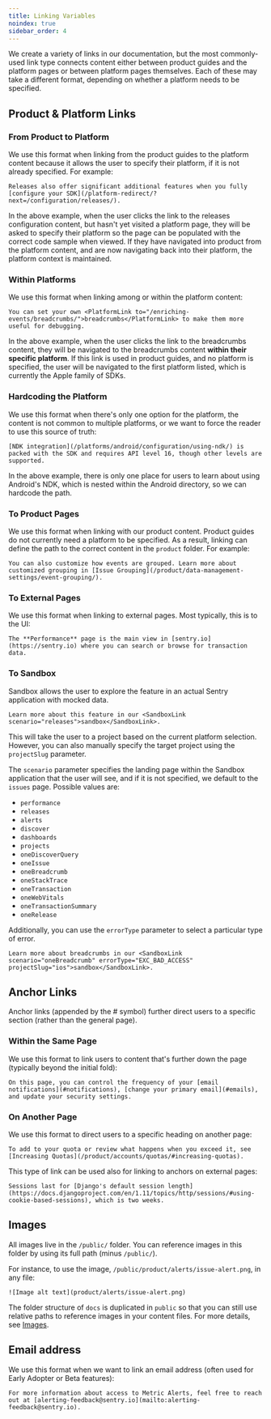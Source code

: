 ```yaml
---
title: Linking Variables
noindex: true
sidebar_order: 4
---
```


We create a variety of links in our documentation, but the most commonly-used link type connects content either between product guides and the platform pages or between platform pages themselves. Each of these may take a different format, depending on whether a platform needs to be specified.

## Product & Platform Links

### From Product to Platform

We use this format when linking from the product guides to the platform content because it allows the user to specify their platform, if it is not already specified. For example:

`Releases also offer significant additional features when you fully [configure your SDK](/platform-redirect/?next=/configuration/releases/).`

In the above example, when the user clicks the link to the releases configuration content, but hasn't yet visited a platform page, they will be asked to specify their platform so the page can be populated with the correct code sample when viewed. If they have navigated into product from the platform content, and are now navigating back into their platform, the platform context is maintained.

### Within Platforms

We use this format when linking among or within the platform content:

`You can set your own <PlatformLink to="/enriching-events/breadcrumbs/">breadcrumbs</PlatformLink> to make them more useful for debugging.`

In the above example, when the user clicks the link to the breadcrumbs content, they will be navigated to the breadcrumbs content **within their specific platform**. If this link is used in product guides, and no platform is specified, the user will be navigated to the first platform listed, which is currently the Apple family of SDKs.

### Hardcoding the Platform

We use this format when there's only one option for the platform, the content is not common to multiple platforms, or we want to force the reader to use this source of truth:

`[NDK integration](/platforms/android/configuration/using-ndk/) is packed with the SDK and requires API level 16, though other levels are supported.`

In the above example, there is only one place for users to learn about using Android's NDK, which is nested within the Android directory, so we can hardcode the path.

### To Product Pages

We use this format when linking with our product content. Product guides do not currently need a platform to be specified. As a result, linking can define the path to the correct content in the `product` folder. For example:

`You can also customize how events are grouped. Learn more about customized grouping in [Issue Grouping](/product/data-management-settings/event-grouping/).`

### To External Pages

We use this format when linking to external pages. Most typically, this is to the UI:

`The **Performance** page is the main view in [sentry.io](https://sentry.io) where you can search or browse for transaction data.`

### To Sandbox

Sandbox allows the user to explore the feature in an actual Sentry application with mocked data.

`Learn more about this feature in our <SandboxLink scenario="releases">sandbox</SandboxLink>.`

This will take the user to a project based on the current platform selection. However, you can also manually specify the target project using the `projectSlug` parameter.

The `scenario` parameter specifies the landing page within the Sandbox application that the user will see, and if it is not specified, we default to the `issues` page. Possible values are:

- `performance`
- `releases`
- `alerts`
- `discover`
- `dashboards`
- `projects`
- `oneDiscoverQuery`
- `oneIssue`
- `oneBreadcrumb`
- `oneStackTrace`
- `oneTransaction`
- `oneWebVitals`
- `oneTransactionSummary`
- `oneRelease`

Additionally, you can use the `errorType` parameter to select a particular type of error.

`Learn more about breadcrumbs in our <SandboxLink scenario="oneBreadcrumb" errorType="EXC_BAD_ACCESS" projectSlug="ios">sandbox</SandboxLink>.`

## Anchor Links

Anchor links (appended by the # symbol) further direct users to a specific section (rather than the general page).

### Within the Same Page

We use this format to link users to content that's further down the page (typically beyond the initial fold):

`On this page, you can control the frequency of your [email notifications](#notifications), [change your primary email](#emails), and update your security settings.`

### On Another Page

We use this format to direct users to a specific heading on another page:

`To add to your quota or review what happens when you exceed it, see [Increasing Quotas](/product/accounts/quotas/#increasing-quotas).`

This type of link can be used also for linking to anchors on external pages:

`Sessions last for [Django's default session length](https://docs.djangoproject.com/en/1.11/topics/http/sessions/#using-cookie-based-sessions), which is two weeks.`

## Images

All images live in the `/public/` folder. You can reference images in this folder by using its full path (minus `/public/`).

For instance, to use the image, `/public/product/alerts/issue-alert.png`, in any file:

`![Image alt text](product/alerts/issue-alert.png)`

The folder structure of `docs` is duplicated in `public` so that you can still use relative paths to reference images in your content files. For more details, see [Images](/contributing/pages/images).

## Email address

We use this format when we want to link an email address (often used for Early Adopter or Beta features):

`For more information about access to Metric Alerts, feel free to reach out at [alerting-feedback@sentry.io](mailto:alerting-feedback@sentry.io).`
